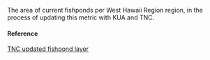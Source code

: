 The area of current fishponds per West Hawaii Region region, in the process of updating this metric with KUA and TNC.

#### Reference

[TNC updated fishpond layer](NA)